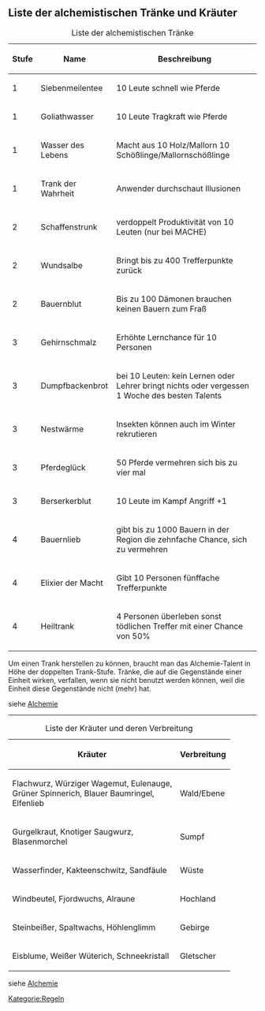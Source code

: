 == Liste der alchemistischen Tränke und Kräuter ==

{| border="1" align="center"
|+ Liste der alchemistischen Tränke
!Stufe 	!!Name 	!!Beschreibung
|-
|1|| 	Siebenmeilentee 	||10 Leute schnell wie Pferde
|-
|1|| 	Goliathwasser   	||10 Leute Tragkraft wie Pferde
|-
|1|| 	Wasser des Lebens 	||Macht aus 10 Holz/Mallorn 10 Schößlinge/Mallornschößlinge
|-
|1|| 	Trank der Wahrheit 	||Anwender durchschaut Illusionen
|-
|2|| 	Schaffenstrunk  	||verdoppelt Produktivität von 10 Leuten (nur bei MACHE)
|-
|2|| 	Wundsalbe       	||Bringt bis zu 400 Trefferpunkte zurück
|-
|2|| 	Bauernblut      	||Bis zu 100 Dämonen brauchen keinen Bauern zum Fraß
|-
|3|| 	Gehirnschmalz   	||Erhöhte Lernchance für 10 Personen
|-
|3|| 	Dumpfbackenbrot 	||bei 10 Leuten: kein Lernen oder Lehrer bringt nichts oder vergessen 1 Woche des besten Talents
|-
|3|| 	Nestwärme       	||Insekten können auch im Winter rekrutieren
|-
|3|| 	Pferdeglück     	||50 Pferde vermehren sich bis zu vier mal
|-
|3|| 	Berserkerblut   	||10 Leute im Kampf Angriff +1
|-
|4|| 	Bauernlieb      	||gibt bis zu 1000 Bauern in der Region die zehnfache Chance, sich zu vermehren
|-
|4|| 	Elixier der Macht 	||Gibt 10 Personen fünffache Trefferpunkte
|-
|4|| 	Heiltrank       	||4 Personen überleben sonst tödlichen Treffer mit einer Chance von 50%
|}

Um einen Trank herstellen zu können, braucht man das Alchemie-Talent in Höhe der doppelten Trank-Stufe.
Tränke, die auf die Gegenstände einer Einheit wirken, verfallen, wenn sie nicht benutzt werden können, weil die Einheit diese Gegenstände nicht (mehr) hat.

siehe [[Trank|Alchemie]]

----

{| border="1" align="center"
|+ Liste der Kräuter und deren Verbreitung
!Kräuter 	!!Verbreitung
|-
|Flachwurz, Würziger Wagemut, Eulenauge,<br />Grüner Spinnerich, Blauer Baumringel,<br />Elfenlieb 	||Wald/Ebene
|-
|Gurgelkraut, Knotiger Saugwurz,<br />Blasenmorchel 	||Sumpf
|-
|Wasserfinder, Kakteenschwitz, Sandfäule 	||Wüste
|-
|Windbeutel, Fjordwuchs, Alraune 	||Hochland
|-
|Steinbeißer, Spaltwachs, Höhlenglimm 	||Gebirge
|-
|Eisblume, Weißer Wüterich, Schneekristall 	||Gletscher
|}

siehe [[Trank|Alchemie]]

[[Kategorie:Regeln]]